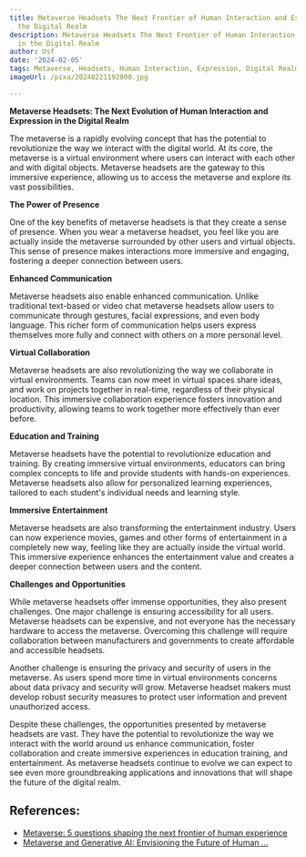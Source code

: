 ```yaml
---
title: Metaverse Headsets The Next Frontier of Human Interaction and Expression in
  the Digital Realm
description: Metaverse Headsets The Next Frontier of Human Interaction and Expression
  in the Digital Realm
author: Usf
date: '2024-02-05'
tags: Metaverse, Headsets, Human Interaction, Expression, Digital Realm
imageUrl: /pixa/20240221192800.jpg

---
```

**Metaverse Headsets: The Next Evolution of Human Interaction and Expression in the Digital Realm**

The metaverse is a rapidly evolving  concept that has  the potential to revolutionize the way we interact with the digital world.  At its core, the  metaverse is a virtual environment where users can interact with each other and with  digital objects. Metaverse  headsets  are  the gateway to this immersive experience, allowing us to access the metaverse and explore its vast possibilities.

**The Power of Presence**

One of the key benefits  of  metaverse headsets is that they create  a sense of presence. When you wear a metaverse headset, you feel like you are actually inside  the metaverse surrounded by other users and virtual objects. This sense of presence makes interactions more immersive and engaging, fostering a deeper connection between users.

**Enhanced  Communication**

Metaverse headsets also  enable enhanced communication.  Unlike traditional  text-based or video chat metaverse headsets allow  users to communicate through gestures, facial expressions, and even body language. This richer form of communication helps users express themselves more fully and connect with others on a more personal level.

**Virtual Collaboration**

Metaverse headsets are also revolutionizing the way we collaborate in virtual environments. Teams can now meet in virtual spaces share ideas, and work on projects together in  real-time, regardless of their physical location. This  immersive  collaboration experience fosters innovation and productivity, allowing teams to work together  more effectively than  ever before.

**Education and Training**

Metaverse headsets have the potential to revolutionize  education and training. By creating immersive virtual environments, educators can bring complex concepts to life and provide students with hands-on experiences.  Metaverse headsets  also allow for personalized learning experiences, tailored to each student's individual needs and learning style.

**Immersive Entertainment**

Metaverse headsets are also transforming the entertainment industry. Users can now experience movies, games and other forms of  entertainment  in  a completely new way, feeling like they are  actually inside the virtual world. This immersive experience enhances the entertainment  value and creates a deeper connection between users and the content.

**Challenges and  Opportunities**

While  metaverse headsets offer immense opportunities, they also present challenges. One major challenge is ensuring accessibility for all users. Metaverse headsets can be expensive, and  not everyone has the necessary hardware to access the metaverse. Overcoming this  challenge will require collaboration between manufacturers and governments to create affordable and accessible headsets.

Another challenge  is ensuring the privacy and security of users in the metaverse. As  users spend more time  in virtual environments concerns about data privacy and security will grow.  Metaverse headset makers must develop robust security measures to  protect user information and prevent unauthorized access.

Despite these  challenges, the opportunities presented by metaverse  headsets are vast. They  have  the potential to revolutionize the way we  interact with the  world around us enhance communication, foster collaboration and create immersive experiences in  education training, and entertainment. As metaverse headsets  continue to evolve we can  expect to see even more groundbreaking applications and innovations that will shape the future of the digital realm.

## References:
- [Metaverse: 5 questions shaping the next frontier of human experience](https://www.ey.com/en_us/digital/metaverse-5-questions-shaping-the-next-frontier-of-human-experience)
- [Metaverse and Generative AI: Envisioning the Future of Human ...](https://www.spglobal.com/en/research-insights/featured/special-editorial/metaverse-and-generative-ai-envisioning-the-future-of-human-computer-interaction)
